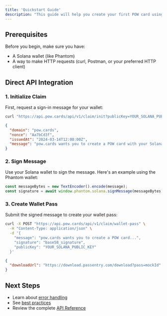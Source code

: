 ```yaml
---
title: 'Quickstart Guide'
description: "This guide will help you create your first POW card using our API. We'll show both direct API usage and SDK examples."
---
```


## Prerequisites

Before you begin, make sure you have:
- A Solana wallet (like Phantom)
- A way to make HTTP requests (curl, Postman, or your preferred HTTP client)

## Direct API Integration

### 1. Initialize Claim

First, request a sign-in message for your wallet:

<CodeGroup>

```bash Request
curl "https://api.pow.cards/api/v1/claim/init?publicKey=YOUR_SOLANA_PUBLIC_KEY"
```

```json Response
{
  "domain": "pow.cards",
  "nonce": "Aa7bCd3f",
  "issuedAt": "2024-03-14T12:00:00Z",
  "message": "pow.cards wants you to create a POW card with your Solana account:\nGg7Q5nmWKL2UygFr6BJRoAE6GkJ3dsHfCZ7N8s3yG6Fe\n\nNonce: Aa7bCd3f\nIssued At: 2024-03-14T12:00:00Z"
}
```

</CodeGroup>

### 2. Sign Message

Use your Solana wallet to sign the message. Here's an example using the Phantom wallet:

```typescript
const messageBytes = new TextEncoder().encode(message);
const signature = await window.phantom.solana.signMessage(messageBytes);
```

### 3. Create Wallet Pass

Submit the signed message to create your wallet pass:

<CodeGroup>

```bash Request
curl -X POST "https://api.pow.cards/api/v1/claim/wallet-pass" \
  -H "Content-Type: application/json" \
  -d '{
    "message": "pow.cards wants you to create a POW card...",
    "signature": "base58_signature",
    "publicKey": "YOUR_SOLANA_PUBLIC_KEY"
  }'
```

```json Response
{
  "downloadUrl": "https://download.passentry.com/download?pass=mockId"
}
```

</CodeGroup>

## Next Steps

- Learn about [error handling](/guides/error-handling)
- See [best practices](/guides/best-practices)
- Review the complete [API Reference](/api-reference/overview)
